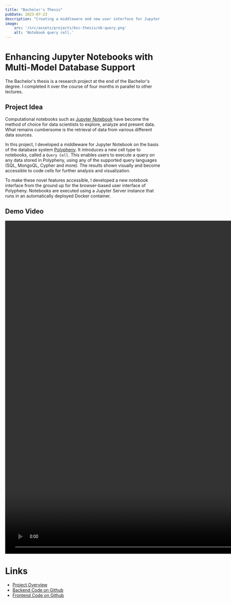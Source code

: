 ```yaml
---
title: "Bachelor's Thesis"
pubDate: 2023-07-23
description: "Creating a middleware and new user interface for Jupyter Notebooks that introduces novel Query Cells to simplify data retrieval."
image:
    src: '/src/assets/projects/bsc-thesis/nb-query.png'
    alt: 'Notebook query cell.'
---
```



# Enhancing Jupyter Notebooks with Multi-Model Database Support

The Bachelor's thesis is a research project at the end of the Bachelor's degree.
I completed it over the course of four months in parallel to other lectures.


## Project Idea
Computational notebooks such as [Jupyter Notebook](https://jupyter.org/) have become the method of choice for data scientists to explore, analyze and present data.
What remains cumbersome is the retrieval of data from various different data sources.

In this project, I developed a middleware for Jupyter Notebook on the basis of the database system [Polypheny](https://polypheny.com/).
It introduces a new cell type to notebooks, called a `Query Cell`.
This enables users to execute a query on any data stored in Polypheny, using any of the supported query languages (SQL, MongoQL, Cypher and more).
The results shown visually and become accessible to code cells for further analysis and visualization.

To make these novel features accessible, I developed a new notebook interface from the ground up for the browser-based user interface of Polypheny.
Notebooks are executed using a Jupyter Server instance that runs in an automatically deployed Docker container.


<CaptionedImage image={archImg} alt="Middleware architecture of the notebook interface."
                caption="The middleware architecture that enables the tight integration with Polypheny."/>

## Demo Video

<video width="1920" height="1080" controls controlsList="nodownload" oncontextmenu="return false;">
    <source src="/videos/bsc-thesis_demo.mp4#t=2.5" type="video/mp4"> </source>
    Your browser does not support video playback.
</video>


# Links

- [Project Overview](https://dbis.dmi.unibas.ch/teaching/studentprojects/enhancing-juypter-notebooks-with-multi-model-database-support/)
- [Backend Code on Github](https://github.com/polypheny/Polypheny-DB/tree/master/plugins/notebooks)
- [Frontend Code on Github](https://github.com/polypheny/Polypheny-UI/tree/master/src/app/plugins/notebooks)